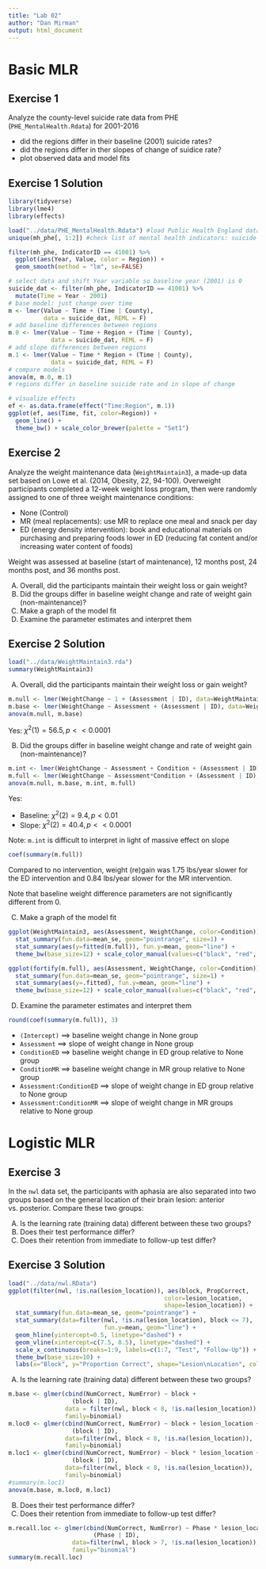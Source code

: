```yaml
---
title: "Lab 02"
author: "Dan Mirman"
output: html_document
---
```


# Basic MLR

## Exercise 1

Analyze the county-level suicide rate data from PHE (`PHE_MentalHealth.Rdata`) for 2001-2016

*  did the regions differ in their baseline (2001) suicide rates?
*  did the regions differ in ther slopes of change of suidice rate?
*  plot observed data and model fits

## Exercise 1 Solution

```r
library(tidyverse)
library(lme4)
library(effects)

load("../data/PHE_MentalHealth.Rdata") #load Public Health England data
unique(mh_phe[, 1:2]) #check list of mental health indicators: suicide is 41001

filter(mh_phe, IndicatorID == 41001) %>%
  ggplot(aes(Year, Value, color = Region)) +
  geom_smooth(method = "lm", se=FALSE)

# select data and shift Year variable so baseline year (2001) is 0
suicide_dat <- filter(mh_phe, IndicatorID == 41001) %>%
  mutate(Time = Year - 2001)
# base model: just change over time
m <- lmer(Value ~ Time + (Time | County), 
          data = suicide_dat, REML = F)
# add baseline differences between regions
m.0 <- lmer(Value ~ Time + Region + (Time | County), 
            data = suicide_dat, REML = F)
# add slope differences between regions
m.1 <- lmer(Value ~ Time * Region + (Time | County), 
            data = suicide_dat, REML = F)
# compare models
anova(m, m.0, m.1)
# regions differ in baseline suicide rate and in slope of change

# visualize effects
ef <- as.data.frame(effect("Time:Region", m.1))
ggplot(ef, aes(Time, fit, color=Region)) + 
  geom_line() +
  theme_bw() + scale_color_brewer(palette = "Set1")
```

## Exercise 2

Analyze the weight maintenance data (`WeightMaintain3`), a made-up data set based on Lowe et al. (2014, Obesity, 22, 94-100). Overweight participants completed a 12-week weight loss program, then were randomly assigned to one of three weight maintenance conditions:

* None (Control)
* MR (meal replacements): use MR to replace one meal and snack per day
* ED (energy density intervention): book and educational materials on purchasing and preparing foods lower in ED (reducing fat content and/or increasing water content of foods)

Weight was assessed at baseline (start of maintenance), 12 months post, 24 months post, and 36 months post.

(A) Overall, did the participants maintain their weight loss or gain weight?
(B) Did the groups differ in baseline weight change and rate of weight gain (non-maintenance)?
(C) Make a graph of the model fit
(D) Examine the parameter estimates and interpret them

## Exercise 2 Solution

```r
load("../data/WeightMaintain3.rda")
summary(WeightMaintain3)
```

(A) Overall, did the participants maintain their weight loss or gain weight?

```r
m.null <- lmer(WeightChange ~ 1 + (Assessment | ID), data=WeightMaintain3, REML=F)
m.base <- lmer(WeightChange ~ Assessment + (Assessment | ID), data=WeightMaintain3, REML=F)
anova(m.null, m.base)
```

Yes: $\chi^2(1)=56.5, p << 0.0001$

(B) Did the groups differ in baseline weight change and rate of weight gain (non-maintenance)?
```r
m.int <- lmer(WeightChange ~ Assessment + Condition + (Assessment | ID), data=WeightMaintain3, REML=F)
m.full <- lmer(WeightChange ~ Assessment*Condition + (Assessment | ID), data=WeightMaintain3, REML=F)
anova(m.null, m.base, m.int, m.full)
```

Yes: 

*  Baseline: $\chi^2(2)=9.4, p < 0.01$
*  Slope: $\chi^2(2)=40.4, p << 0.0001$

Note: `m.int` is difficult to interpret in light of massive effect on slope

```r
coef(summary(m.full))
```

Compared to no intervention, weight (re)gain was 1.75 lbs/year slower for the ED intervention and 0.84 lbs/year slower for the MR intervention.

Note that baseline weight difference parameters are not significantly different from 0.

(C) Make a graph of the model fit
```r
ggplot(WeightMaintain3, aes(Assessment, WeightChange, color=Condition)) + 
  stat_summary(fun.data=mean_se, geom="pointrange", size=1) + 
  stat_summary(aes(y=fitted(m.full)), fun.y=mean, geom="line") + 
  theme_bw(base_size=12) + scale_color_manual(values=c("black", "red", "blue"))

ggplot(fortify(m.full), aes(Assessment, WeightChange, color=Condition)) + 
  stat_summary(fun.data=mean_se, geom="pointrange", size=1) + 
  stat_summary(aes(y=.fitted), fun.y=mean, geom="line") + 
  theme_bw(base_size=12) + scale_color_manual(values=c("black", "red", "blue"))
```

(D) Examine the parameter estimates and interpret them

```r
round(coef(summary(m.full)), 3)
```

* `(Intercept)` ==> baseline weight change in None group
* `Assessment`  ==> slope of weight change in None group
* `ConditionED` ==> baseline weight change in ED group relative to None group
* `ConditionMR` ==> baseline weight change in MR group relative to None group
* `Assessment:ConditionED`  ==> slope of weight change in ED group relative to None group
* `Assessment:ConditionMR`  ==> slope of weight change in MR groups relative to None group

# Logistic MLR

## Exercise 3
In the `nwl` data set, the participants with aphasia are also separated into two groups based on the general location of their brain lesion: anterior vs. posterior. Compare these two groups:

(A) Is the learning rate (training data) different between these two groups?
(B) Does their test performance differ?
(C) Does their retention from immediate to follow-up test differ?

## Exercise 3 Solution
```r
load("../data/nwl.RData")
ggplot(filter(nwl, !is.na(lesion_location)), aes(block, PropCorrect, 
                                            color=lesion_location, 
                                            shape=lesion_location)) +
  stat_summary(fun.data=mean_se, geom="pointrange") + 
  stat_summary(data=filter(nwl, !is.na(lesion_location), block <= 7), 
                           fun.y=mean, geom="line") + 
  geom_hline(yintercept=0.5, linetype="dashed") + 
  geom_vline(xintercept=c(7.5, 8.5), linetype="dashed") + 
  scale_x_continuous(breaks=1:9, labels=c(1:7, "Test", "Follow-Up")) + 
  theme_bw(base_size=10) + 
  labs(x="Block", y="Proportion Correct", shape="Lesion\nLocation", color="Lesion\nLocation")
```

(A) Is the learning rate (training data) different between these two groups?
```r
m.base <- glmer(cbind(NumCorrect, NumError) ~ block + 
                  (block | ID), 
                data = filter(nwl, block < 8, !is.na(lesion_location)),
                family=binomial)
m.loc0 <- glmer(cbind(NumCorrect, NumError) ~ block + lesion_location + 
                  (block | ID), 
                data=filter(nwl, block < 8, !is.na(lesion_location)),
                family=binomial)
m.loc1 <- glmer(cbind(NumCorrect, NumError) ~ block * lesion_location + 
                  (block | ID), 
                data=filter(nwl, block < 8, !is.na(lesion_location)),
                family=binomial)
#summary(m.loc1)
anova(m.base, m.loc0, m.loc1)
```

(B) Does their test performance differ?
(C) Does their retention from immediate to follow-up test differ?

```r
m.recall.loc <- glmer(cbind(NumCorrect, NumError) ~ Phase * lesion_location + 
                        (Phase | ID), 
                  data=filter(nwl, block > 7, !is.na(lesion_location)),
                  family="binomial")
summary(m.recall.loc)
```